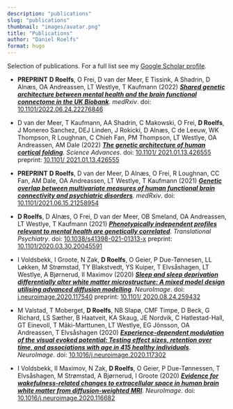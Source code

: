 ```yaml
---
description: "publications"
slug: "publications"
thumbnail: "images/avatar.png"
title: "Publications"
author: "Daniel Roelfs"
format: hugo
---
```


Selection of publications. For a full list see my [Google Scholar profile](https://scholar.google.com/citations?user=QmVQcsAAAAAJ&hl=en).

  - **PREPRINT** **D Roelfs**, O Frei, D van der Meer, E Tissink, A Shadrin, D Alnæs, OA Andreassen, LT Westlye, T Kaufmann (2022) [***Shared genetic architecture between mental health and the brain functional connectome in the UK Biobank***](https://doi.org/10.1101/2022.06.24.22276846). _medRxiv_. doi: [10.1101/2022.06.24.22276846](https://doi.org/10.1101/2022.06.24.22276846)

  - D van der Meer, T Kaufmann, AA Shadrin, C Makowski, O Frei, **D Roelfs**, J Monereo Sanchez, DEJ Linden, J Rokicki, D Alnæs, C de Leeuw, WK Thompson, R Loughnan, C Chieh Fan, PM Thompson, LT Westlye, OA Andreassen, AM Dale (2022) [***The genetic architecture of human cortical folding***](https://doi.org/10.1126/sciadv.abj9446). _Science Advances_. doi: [10.1101/ 2021.01.13.426555](https://doi.org/10.1126/sciadv.abj9446) preprint: [10.1101/ 2021.01.13.426555](https://doi.org/10.1101/2021.01.13.426555)
  
  - **PREPRINT** **D Roelfs**, D van der Meer, D Alnæs, O Frei, R Loughnan, CC Fan, AM Dale, OA Andreassen, LT Westlye, T Kaufmann (2021) [***Genetic overlap between multivariate measures of human functional brain connectivity and psychiatric disorders***](https://doi.org/10.1101/2021.06.15.21258954). _medRxiv_. doi: [10.1101/2021.06.15.21258954](https://doi.org/10.1101/2021.06.15.21258954)

  - **D Roelfs**, D Alnæs, O Frei, D van der Meer, OB Smeland, OA Andreassen, LT Westlye, T Kaufmann (2021) [***Phenotypically independent profiles relevant to mental health are genetically correlated***](https://doi.org/10.1038/s41398-021-01313-x). _Translational Psychiatry_. doi: [10.1038/s41398-021-01313-x](https://doi.org/10.1038/s41398-021-01313-x) preprint: [10.1101/2020.03.30.20045591](https://doi.org/10.1101/2020.03.30.20045591)

  - I Voldsbekk, I Groote, N Zak, **D Roelfs**, O Geier, P Due-Tønnesen, LL Løkken, M Strømstad, TY Blakstvedt, YS Kuiper, T Elvsåshagen, LT Westlye, A Bjørnerud, II Maximov (2020) [***Sleep and sleep deprivation differentially alter white matter microstructure: A mixed model design utilising advanced diffusion modelling***](https://doi.org/10.1016/j.neuroimage.2020.117540). _NeuroImage_. doi: [j.neuroimage.2020.117540](https://doi.org/10.1016/j.neuroimage.2020.117540) preprint: [10.1101/ 2020.08.24.259432](https://doi.org/10.1101/2020.08.24.259432)

  - M Valstad, T Moberget, **D Roelfs**, NB Slapø, CMF Timpe, D Beck, G Richard, LS Sæther, B Haatveit, KA Skaug, JE Nordvik, C Hatlestad-Hall, GT Einevoll, T Mãki-Marttunen, LT Westlye, EG Jõnsson, OA Andreassen, T Elvsåshagen (2020) [***Experience-dependent modulation of the visual evoked potential: Testing effect sizes, retention over time, and associations with age in 415 healthy individuals***](https://doi.org/10.1016/j.neuroimage.2020.117302). _NeuroImage_. doi: [10.1016/j.neuroimage.2020.117302](https://doi.org/10.1016/j.neuroimage.2020.117302)

  - I Voldsbekk, II Maximov, N Zak, **D Roelfs**, O Geier, P Due-Tønnessen, T Elvsåshagen, M Strømstad, A Bjørnerud, I Groote (2020) [***Evidence for wakefulness-related changes to extracellular space in human brain white matter from diffusion-weighted MRI***](https://doi.org/10.1016/j.neuroimage.2020.116682). _NeuroImage_. doi: [10.1016/j.neuroimage.2020.116682](https://doi.org/10.1016/j.neuroimage.2020.116682)
